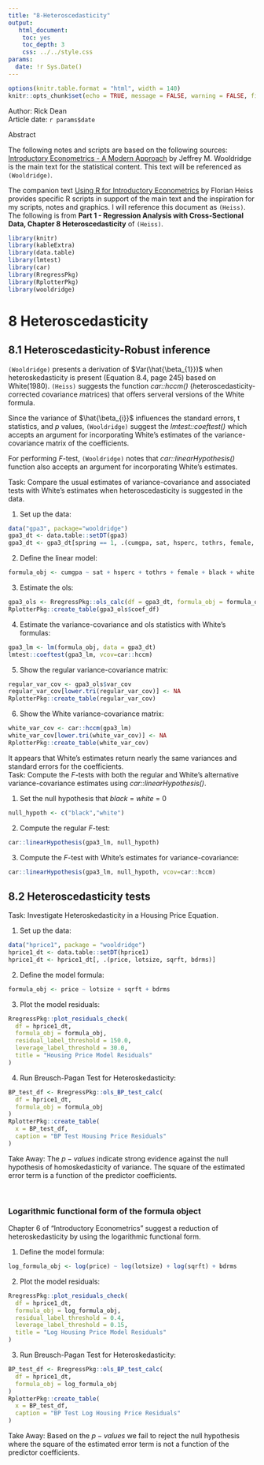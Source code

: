 ```yaml
---
title: "8-Heteroscedasticity"
output: 
   html_document:
    toc: yes
    toc_depth: 3
    css: ../../style.css
params:
  date: !r Sys.Date()    
---
```


```r
options(knitr.table.format = "html", width = 140)
knitr::opts_chunk$set(echo = TRUE, message = FALSE, warning = FALSE, fig.width = 12, fig.height = 8)
```

<div>Author: Rick Dean</div>
<div>Article date: `r params$date`</div>

<div class="abstract">
  <p class="abstract">Abstract</p>
  
The following notes and scripts are based on the following sources: [Introductory Econometrics - A Modern Approach](https://www.amazon.com/Introductory-Econometrics-Modern-Approach-Standalone/dp/130527010X/ref=sr_1_2?dchild=1&keywords=Introductory+Econometrics%3A+A+Modern+Approach&qid=1597005903&s=books&sr=1-2) by Jeffrey M. Wooldridge is the main text for the statistical content. This text will be referenced as `(Wooldridge)`.

The companion text [Using R for Introductory Econometrics](http://www.urfie.net/index.html) by Florian Heiss provides specific R scripts in support of the main text and the inspiration for my scripts, notes and graphics. I will reference this document as `(Heiss)`. The following is from **Part 1 - Regression Analysis with Cross-Sectional Data, Chapter 8 Heteroscedasticity** of `(Heiss)`.    
</div>  

```r
library(knitr)
library(kableExtra)
library(data.table)
library(lmtest)
library(car)
library(RregressPkg)
library(RplotterPkg)
library(wooldridge)
```

# 8 Heteroscedasticity

## 8.1 Heteroscedasticity-Robust inference
`(Wooldridge)` presents a derivation of $Var(\hat{\beta_{1}})$ when heteroskedasticity is present (Equation 8.4, page 245) based on White(1980). `(Heiss)` suggests the function *car::hccm()* (*h*eteroscedasticity-*c*orrected *c*ovariance *m*atrices) that offers serveral versions of the White formula.

Since the variance of $\hat{\beta_{i}}$ influences the standard errors, t statistics, and $p$ values, `(Wooldridge)` suggest the *lmtest::coeftest()* which accepts an argument for incorporating White's estimates of the variance-covariance matrix of the coefficients.

For performing $F$-test, `(Wooldridge)` notes that *car::linearHypothesis()* function also accepts an argument for incorporating White's estimates.

<div class="task">Task: Compare the usual estimates of variance-covariance and associated tests with White's estimates when heteroscedasticity is suggested in the data.</div>

1. Set up the data:
```r
data("gpa3", package="wooldridge")
gpa3_dt <- data.table::setDT(gpa3)
gpa3_dt <- gpa3_dt[spring == 1, .(cumgpa, sat, hsperc, tothrs, female, black, white)]
```

2. Define the linear model:
```r
formula_obj <- cumgpa ~ sat + hsperc + tothrs + female + black + white
```

3. Estimate the ols:
```r
gpa3_ols <- RregressPkg::ols_calc(df = gpa3_dt, formula_obj = formula_obj)
RplotterPkg::create_table(gpa3_ols$coef_df)
```

4. Estimate the variance-covariance and ols statistics with White's formulas:
```r
gpa3_lm <- lm(formula_obj, data = gpa3_dt)
lmtest::coeftest(gpa3_lm, vcov=car::hccm)
```

5. Show the regular variance-covariance matrix:
```r
regular_var_cov <- gpa3_ols$var_cov
regular_var_cov[lower.tri(regular_var_cov)] <- NA
RplotterPkg::create_table(regular_var_cov)
```

6. Show the White variance-covariance matrix:
```r
white_var_cov <- car::hccm(gpa3_lm)
white_var_cov[lower.tri(white_var_cov)] <- NA
RplotterPkg::create_table(white_var_cov)
```

<div class="takeaway"> It appears that White's estimates return nearly the same variances and standard errors for the coefficients.</div>


<div class="task">Task: Compute the $F$-tests with both the regular and White's alternative variance-covariance estimates using *car::linearHypothesis()*.</div>

1. Set the null hypothesis that *black* = *white* = 0
```r
null_hypoth <- c("black","white")
```

2. Compute the regular $F$-test:
```r
car::linearHypothesis(gpa3_lm, null_hypoth)
```

3. Compute the $F$-test with White's estimates for variance-covariance:
```r
car::linearHypothesis(gpa3_lm, null_hypoth, vcov=car::hccm)
```

## 8.2 Heteroscedasticity tests

<div class="task">Task: Investigate Heteroskedasticity in a Housing Price Equation.</div>

1. Set up the data:
```r
data("hprice1", package = "wooldridge")
hprice1_dt <- data.table::setDT(hprice1)
hprice1_dt <- hprice1_dt[, .(price, lotsize, sqrft, bdrms)]
```

2. Define the model formula:
```r
formula_obj <- price ~ lotsize + sqrft + bdrms
```

3. Plot the model residuals:
```r
RregressPkg::plot_residuals_check(
  df = hprice1_dt,
  formula_obj = formula_obj,
  residual_label_threshold = 150.0,
  leverage_label_threshold = 30.0,
  title = "Housing Price Model Residuals"
)
```

4. Run Breusch-Pagan Test for Heteroskedasticity:
```r
BP_test_df <- RregressPkg::ols_BP_test_calc(
  df = hprice1_dt,
  formula_obj = formula_obj
)
RplotterPkg::create_table(
  x = BP_test_df,
  caption = "BP Test Housing Price Residuals"
)
```

<div class="takeaway">Take Away: The $p-values$ indicate strong evidence against the null hypothesis of homoskedasticity of variance. The square of the estimated error term is a function of the predictor coefficients.</div><br>

### Logarithmic functional form of the formula object
Chapter 6 of "Introductory Econometrics" suggest a reduction of heteroskedasticity by using the logarithmic functional form.

1. Define the model formula:
```r
log_formula_obj <- log(price) ~ log(lotsize) + log(sqrft) + bdrms
```

2. Plot the model residuals:
```r
RregressPkg::plot_residuals_check(
  df = hprice1_dt,
  formula_obj = log_formula_obj,
  residual_label_threshold = 0.4,
  leverage_label_threshold = 0.15,
  title = "Log Housing Price Model Residuals"
)
```

3. Run Breusch-Pagan Test for Heteroskedasticity:
```r
BP_test_df <- RregressPkg::ols_BP_test_calc(
  df = hprice1_dt,
  formula_obj = log_formula_obj
)
RplotterPkg::create_table(
  x = BP_test_df,
  caption = "BP Test Log Housing Price Residuals"
)
```

<div class="takeaway">Take Away: Based on the $p-values$ we fail to reject the null hypothesis where the square of the estimated error term is not a function of the predictor coefficients.</div><br>


